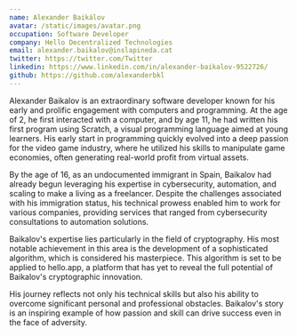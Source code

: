 ```yaml
---
name: Alexander Baikálov
avatar: /static/images/avatar.png
occupation: Software Developer
company: Hello Decentralized Technologies
email: alexander.baikalov@inslapineda.cat
twitter: https://twitter.com/Twitter
linkedin: https://www.linkedin.com/in/alexander-baikalov-9522726/
github: https://github.com/alexanderbkl
---
```


Alexander Baikalov is an extraordinary software developer known for his early and prolific engagement with computers and programming. At the age of 2, he first interacted with a computer, and by age 11, he had written his first program using Scratch, a visual programming language aimed at young learners. His early start in programming quickly evolved into a deep passion for the video game industry, where he utilized his skills to manipulate game economies, often generating real-world profit from virtual assets.

By the age of 16, as an undocumented immigrant in Spain, Baikalov had already begun leveraging his expertise in cybersecurity, automation, and scaling to make a living as a freelancer. Despite the challenges associated with his immigration status, his technical prowess enabled him to work for various companies, providing services that ranged from cybersecurity consultations to automation solutions.

Baikalov's expertise lies particularly in the field of cryptography. His most notable achievement in this area is the development of a sophisticated algorithm, which is considered his masterpiece. This algorithm is set to be applied to hello.app, a platform that has yet to reveal the full potential of Baikalov's cryptographic innovation.

His journey reflects not only his technical skills but also his ability to overcome significant personal and professional obstacles. Baikalov's story is an inspiring example of how passion and skill can drive success even in the face of adversity.
